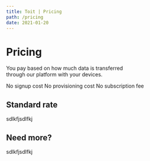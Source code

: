 ```yaml
---
title: Toit | Pricing
path: /pricing
date: 2021-01-20
---
```



<Block theme={whiteBlueTheme} centered>

# Pricing

You pay based on how much data is transferred  
through our platform with your devices.

<Features>
  <Feature>No signup cost</Feature>
  <Feature>No provisioning cost</Feature>
  <Feature>No subscription fee</Feature>
</Features>

</Block>

<HorizontalBlock theme={whiteBlueTheme}>
<HorizontalBlockItem centered>

<PricingOption>

## Standard rate

sdlkfjsdlfkj

</PricingOption>

</HorizontalBlockItem>
<HorizontalBlockItem centered>

<PricingOption>

## Need more?

sdlkfjsdlfkj

</PricingOption>

</HorizontalBlockItem>
</HorizontalBlock>
